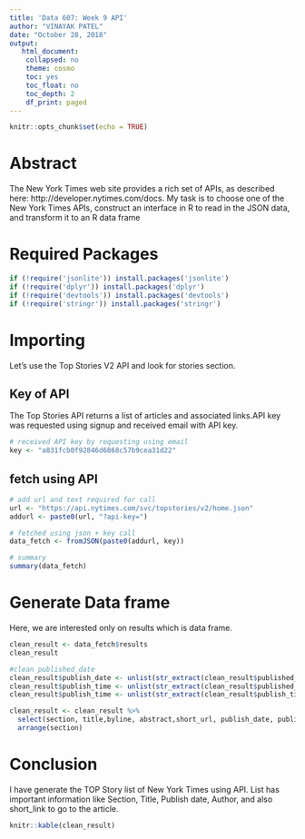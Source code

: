 ```yaml
---
title: 'Data 607: Week 9 API'
author: "VINAYAK PATEL"
date: "October 28, 2018"
output:
   html_document:
    collapsed: no
    theme: cosmo
    toc: yes
    toc_float: no
    toc_depth: 2
    df_print: paged
---
```



```r
knitr::opts_chunk$set(echo = TRUE)
```
# **Abstract**
The New York Times web site provides a rich set of APIs, as described here: http://developer.nytimes.com/docs. My task is to choose one of the New York Times APIs, construct an interface in R to read in the JSON data, and transform it to an R data frame

# **Required Packages**
```r
if (!require('jsonlite')) install.packages('jsonlite')
if (!require('dplyr')) install.packages('dplyr')
if (!require('devtools')) install.packages('devtools')
if (!require('stringr')) install.packages('stringr')

```

# **Importing**

Let's use the Top Stories V2 API and look for stories section.  

## Key of API
The Top Stories API returns a list of articles and associated links.API key was requested using signup and received email with API key. 

```r
# received API key by requesting using email
key <- "a831fcb0f92846d6868c57b9cea31d22"

```

## fetch using API

```r
# add url and text required for call
url <- "https://api.nytimes.com/svc/topstories/v2/home.json"
addurl <- paste0(url, "?api-key=")

# fetched using json + key call
data_fetch <- fromJSON(paste0(addurl, key))

# summary
summary(data_fetch)
```

# **Generate Data frame**
Here, we are interested only on results which is data frame. 
```r
clean_result <- data_fetch$results
clean_result

#clean published_date
clean_result$publish_date <- unlist(str_extract(clean_result$published_date, ".+?(?=T)"))
clean_result$publish_time <- unlist(str_extract(clean_result$published_date, "(?<=T)(.*)"))
clean_result$publish_time <- unlist(str_extract(clean_result$publish_time, ".+?(?=-)"))

clean_result <- clean_result %>%
  select(section, title,byline, abstract,short_url, publish_date, publish_time)%>%
  arrange(section)
```

# **Conclusion**

I have generate the TOP Story list of New York Times using API. List has important information like Section, Title, Publish date, Author, and also short_link to go to the article. 

```r
knitr::kable(clean_result)
```
